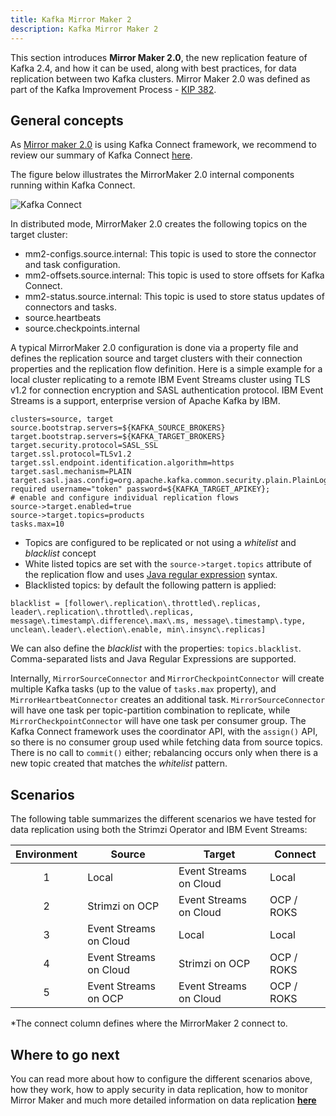 ```yaml
---
title: Kafka Mirror Maker 2
description: Kafka Mirror Maker 2
---
```


This section introduces **Mirror Maker 2.0**, the new replication feature of Kafka 2.4, and how it can be used, along with best practices, for data replication between two Kafka clusters. Mirror Maker 2.0 was defined as part of the Kafka Improvement Process - [KIP 382](https://cwiki.apache.org/confluence/display/KAFKA/KIP-382%3A+MirrorMaker+2.0).

## General concepts

As [Mirror maker 2.0](https://strimzi.io/docs/master/#con-configuring-mirror-maker-deployment-configuration-kafka-mirror-maker) is using Kafka Connect framework, we recommend to review our summary of Kafka Connect [here](../kafka-connect/).

The figure below illustrates the MirrorMaker 2.0 internal components running within Kafka Connect.

![Kafka Connect](../images/mm-k-connect.png)

In distributed mode, MirrorMaker 2.0 creates the following topics on the target cluster:

* mm2-configs.source.internal: This topic is used to store the connector and task configuration.
* mm2-offsets.source.internal: This topic is used to store offsets for Kafka Connect.
* mm2-status.source.internal: This topic is used to store status updates of connectors and tasks.
* source.heartbeats
* source.checkpoints.internal

A typical MirrorMaker 2.0 configuration is done via a property file and defines the replication source and target clusters with their connection properties and the replication flow definition. Here is a simple example for a local cluster replicating to a remote IBM Event Streams cluster using TLS v1.2 for connection encryption and SASL authentication protocol.  IBM Event Streams is a support, enterprise version of Apache Kafka by IBM.

```properties
clusters=source, target
source.bootstrap.servers=${KAFKA_SOURCE_BROKERS}
target.bootstrap.servers=${KAFKA_TARGET_BROKERS}
target.security.protocol=SASL_SSL
target.ssl.protocol=TLSv1.2
target.ssl.endpoint.identification.algorithm=https
target.sasl.mechanism=PLAIN
target.sasl.jaas.config=org.apache.kafka.common.security.plain.PlainLoginModule required username="token" password=${KAFKA_TARGET_APIKEY};
# enable and configure individual replication flows
source->target.enabled=true
source->target.topics=products
tasks.max=10
```

* Topics are configured to be replicated or not using a _whitelist_ and _blacklist_ concept
* White listed topics are set with the `source->target.topics` attribute of the replication flow and uses [Java regular expression](https://www.vogella.com/tutorials/JavaRegularExpressions/article.html) syntax.
* Blacklisted topics: by default the following pattern is applied:

```properties
blacklist = [follower\.replication\.throttled\.replicas, leader\.replication\.throttled\.replicas, message\.timestamp\.difference\.max\.ms, message\.timestamp\.type, unclean\.leader\.election\.enable, min\.insync\.replicas]
```

We can also define the _blacklist_ with the properties: `topics.blacklist`. Comma-separated lists and Java Regular Expressions are supported.

Internally, `MirrorSourceConnector` and `MirrorCheckpointConnector` will create multiple Kafka tasks (up to the value of `tasks.max` property), and `MirrorHeartbeatConnector` creates an additional task. `MirrorSourceConnector` will have one task per topic-partition combination to replicate, while `MirrorCheckpointConnector` will have one task per consumer group. The Kafka Connect framework uses the coordinator API, with the `assign()` API, so there is no consumer group used while fetching data from source topics. There is no call to `commit()` either; rebalancing occurs only when there is a new topic created that matches the _whitelist_ pattern.

## Scenarios

The following table summarizes the different scenarios we have tested for data replication using both the Strimzi Operator and IBM Event Streams:

| Environment | Source                 | Target                 | Connect |
|:-----------:|------------------------|------------------------|---------|
| 1           | Local                  | Event Streams on Cloud | Local   |
| 2           | Strimzi on OCP         | Event Streams on Cloud | OCP / ROKS |
| 3           | Event Streams on Cloud | Local                  | Local   |
| 4           | Event Streams on Cloud | Strimzi on OCP         | OCP / ROKS |
| 5           | Event Streams on OCP   | Event Streams on Cloud | OCP / ROKS |

\*The connect column defines where the MirrorMaker 2 connect to.

## Where to go next

You can read more about how to configure the different scenarios above, how they work, how to apply security in data replication, how to monitor Mirror Maker and much more detailed information on data replication [**here**](https://ibm-cloud-architecture.github.io/refarch-eda-data-consistency/)